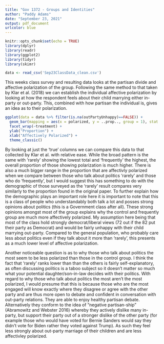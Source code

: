 ```yaml
---
title: "Gov 1372 - Groups and Identities"
author: "Paddy Adams"
date: "September 23, 2021"
output: pdf_document
urlcolor: blue
---
```


```r
knitr::opts_chunk$set(echo = TRUE)
library(dplyr)
library(readr)
library(ggplot2)
library(tidyr)
library(skimr)


```



```r

data <- read_csv('Sep23ClassData_clean.csv')

```



This weeks class survey and resulting data looks at the partisan divide and affective polarization of the group. Following the same method to that taken by Klar et al. (2018) we can establish the individual affective polarization by looking at how the respondent feels about their child marrying either in-party or out-party. This, combined with how partisan the individual is, gives an idea as to their polarization. 


```r


ggplot(data = data %>% filter(is.na(outPartyUnhappy)==FALSE)) + 
  geom_bar(mapping = aes(x = polarized, y = ..prop.., group = 1), stat = "count", fill = "darkgreen") + 
  facet_wrap(~treatment) + 
  ylab("Proportion") + 
  xlab("Affectively Polarized") +
  theme_classic() 

```


By looking at just the 'true' columns we can compare this data to that collected by Klar et al. with relative ease. While the broad pattern is the same with 'rarely' showing the lowest total and 'frequently' the highest, the overall proportion of those showing polarization is much higher. There is also a much bigger range in the proportion that are affectivly polarized when we compare between those who talk about politics 'rarely' and those who do 'frequently', but I would suggest this has something to do with the demographic of those surveyed as the 'rarely' result compares very similarly to the proportion found in the original paper. To further explain how the demographic plays an important role here it is important to note that this is a class of people who understandably both talk a lot and posses strong opinions about politics (this is a Government class after all). These strong opinions amongst most of the group explains why the control and frequently group are much more affectively polarized. My assumption here being that most of the class hold strongly democrat/liberal views (72 out if the 82 put their party as Democrat) and would be fairly unhappy with their child marrying out-party. Compared to the general population, who probably care less about politics even if they talk about it more than 'rarely', this presents as a much lower level of affective polarization.  

Another noticeable question is as to why those who talk about politics the most seem to be less polarized than those in the control group. I think the fact that 'rarely' ranks lower than than the others is fairly self-explanatory, as often discussing politics is a taboo subject so it doesn't matter so much what your potential daughter/son-in-law decides with their politics. With regard to why those who talk about politics the most aren't the most polarized, I would presume that this is because those who are the most engaged will know exactly where they disagree or agree with the other party and are thus more open to debate and confident in conversation with out-party relations. They are able to enjoy healthy partisan debate. Alternatively they conform to the idea of “negative partisan-ship” (Abramowitz and Webster 2016) whereby they actively dislike many in-party, but support their party out of a stronger dislike of the other party (for example those who would have voted for Bernie Sanders would say they didn't vote for Biden rather they voted against Trump). As such they feel less strongly about out-party marriage of their children and are less affectivley polarized. 





